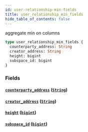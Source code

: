 ```yaml
---
id: user-relationship-min-fields
title: user_relationship_min_fields
hide_table_of_contents: false
---
```


aggregate min on columns

```graphql
type user_relationship_min_fields {
  counterparty_address: String
  creator_address: String
  height: bigint
  subspace_id: bigint
}
```

### Fields

#### [`counterparty_address`](#) ([`String`](../scalars/string))

#### [`creator_address`](#) ([`String`](../scalars/string))

#### [`height`](#) ([`bigint`](../scalars/bigint))

#### [`subspace_id`](#) ([`bigint`](../scalars/bigint))
